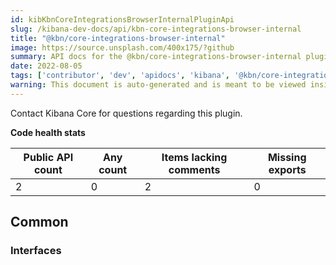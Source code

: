 ```yaml
---
id: kibKbnCoreIntegrationsBrowserInternalPluginApi
slug: /kibana-dev-docs/api/kbn-core-integrations-browser-internal
title: "@kbn/core-integrations-browser-internal"
image: https://source.unsplash.com/400x175/?github
summary: API docs for the @kbn/core-integrations-browser-internal plugin
date: 2022-08-05
tags: ['contributor', 'dev', 'apidocs', 'kibana', '@kbn/core-integrations-browser-internal']
warning: This document is auto-generated and is meant to be viewed inside our experimental, new docs system. Reach out in #docs-engineering for more info.
---
```




Contact Kibana Core for questions regarding this plugin.

**Code health stats**

| Public API count  | Any count | Items lacking comments | Missing exports |
|-------------------|-----------|------------------------|-----------------|
| 2 | 0 | 2 | 0 |

## Common

### Interfaces
<DocDefinitionList data={kbnCoreIntegrationsBrowserInternalObj.common.interfaces}/>

